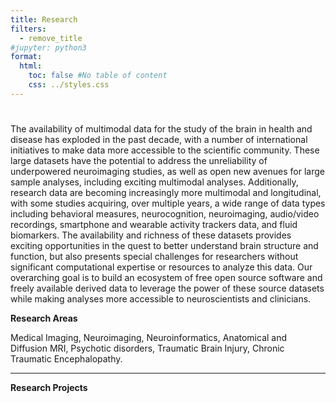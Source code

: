 ```yaml
---
title: Research
filters:
  - remove_title
#jupyter: python3
format:
  html:
    toc: false #No table of content
    css: ../styles.css
---
```


# {.centering .unnumbered .unlisted}

The availability of multimodal data for the study of the brain in health and disease has exploded in the past decade, with a number of international initiatives to make data more accessible to the scientific community. These large datasets have the potential to address the unreliability of underpowered neuroimaging studies, as well as open new avenues for large sample analyses, including exciting multimodal analyses. Additionally, research data are becoming increasingly more multimodal and longitudinal, with some studies acquiring, over multiple years, a wide range of data types including behavioral measures, neurocognition, neuroimaging, audio/video recordings, smartphone and wearable activity trackers data, and fluid biomarkers. The availability and richness of these datasets provides exciting opportunities in the quest to better understand brain structure and function, but also presents special challenges for researchers without significant computational expertise or resources to analyze this data. 
Our overarching goal is to build an ecosystem of free open source software and freely available derived data to leverage the power of these source datasets while making analyses more accessible to neuroscientists and clinicians. 

[**Research Areas**]{.text-style-1}

Medical Imaging, Neuroimaging, Neuroinformatics, Anatomical and Diffusion MRI, Psychotic disorders, Traumatic Brain Injury, Chronic Traumatic Encephalopathy.

----

[**Research Projects**]{.text-style-1}